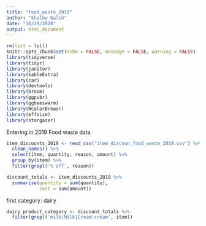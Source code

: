 ```yaml
---
title: "food_waste_2019"
author: "Shelby Walsh"
date: "10/29/2020"
output: html_document
---
```


```r
rm(list = ls())
knitr::opts_chunk$set(echo = FALSE, message = FALSE, warning = FALSE)
library(tidyverse)
library(tidyr)
library(janitor)
library(kableExtra)
library(car)
library(devtools)
library(broom)
library(ggpubr)
library(ggbeeswarm)
library(RColorBrewer)
library(effsize)
library(stargazer)
```

Entering in 2019 Food waste data

```r
item_discounts_2019 <- read_csv("item_discoun_food_waste_2019.csv") %>% 
  clean_names() %>%  
  select(item, quantity, reason, amount) %>% 
  group_by(item) %>% 
  filter(grepl('% off', reason))

```

```r
discount_totals <- item_discounts_2019 %>% 
  summarise(quantity = sum(quantity), 
            cost = sum(amount))
```

first category: dairy
```r
dairy_product_category <- discount_totals %>% 
  filter(grepl('milk|Milk|Cream|cream', item))
```

